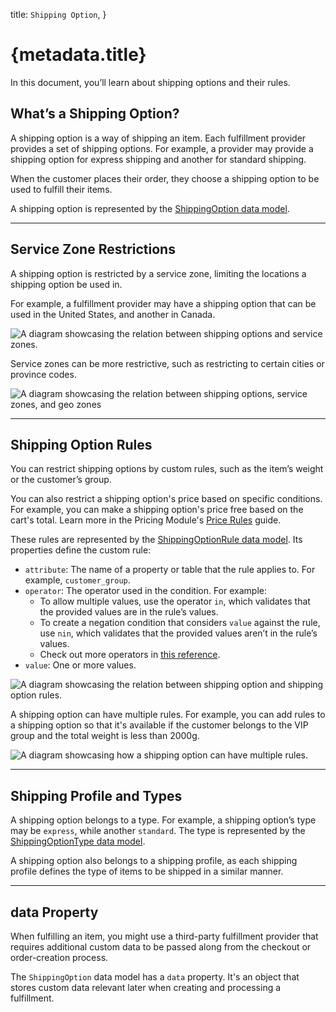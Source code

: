   title: `Shipping Option`,
}

# {metadata.title}

In this document, you’ll learn about shipping options and their rules.

## What’s a Shipping Option?

A shipping option is a way of shipping an item. Each fulfillment provider provides a set of shipping options. For example, a provider may provide a shipping option for express shipping and another for standard shipping.

When the customer places their order, they choose a shipping option to be used to fulfill their items.

A shipping option is represented by the [ShippingOption data model](/references/fulfillment/models/ShippingOption).

---

## Service Zone Restrictions

A shipping option is restricted by a service zone, limiting the locations a shipping option be used in.

For example, a fulfillment provider may have a shipping option that can be used in the United States, and another in Canada.

![A diagram showcasing the relation between shipping options and service zones.](https://res.cloudinary.com/dza7lstvk/image/upload/v1712330831/Medusa%20Resources/shipping-option-service-zone_pobh6k.jpg)

Service zones can be more restrictive, such as restricting to certain cities or province codes.

![A diagram showcasing the relation between shipping options, service zones, and geo zones](https://res.cloudinary.com/dza7lstvk/image/upload/v1712331186/Medusa%20Resources/shipping-option-service-zone-city_m5sxod.jpg)

---

## Shipping Option Rules

You can restrict shipping options by custom rules, such as the item’s weight or the customer’s group.

<Note title="Tip">

You can also restrict a shipping option's price based on specific conditions. For example, you can make a shipping option's price free based on the cart's total. Learn more in the Pricing Module's [Price Rules](../../pricing/price-rules/page.mdx#how-to-set-rules-on-a-price) guide.

</Note>

These rules are represented by the [ShippingOptionRule data model](/references/fulfillment/models/ShippingOptionRule). Its properties define the custom rule:

- `attribute`: The name of a property or table that the rule applies to. For example, `customer_group`.
- `operator`: The operator used in the condition. For example:
    - To allow multiple values, use the operator `in`, which validates that the provided values are in the rule’s values.
    - To create a negation condition that considers `value` against the rule, use `nin`, which validates that the provided values aren’t in the rule’s values.
    - Check out more operators in [this reference](/references/fulfillment/types/fulfillment.RuleOperatorType).
- `value`: One or more values.

![A diagram showcasing the relation between shipping option and shipping option rules.](https://res.cloudinary.com/dza7lstvk/image/upload/v1712331340/Medusa%20Resources/shipping-option-rule_oosopf.jpg)

A shipping option can have multiple rules. For example, you can add rules to a shipping option so that it's available if the customer belongs to the VIP group and the total weight is less than 2000g.

![A diagram showcasing how a shipping option can have multiple rules.](https://res.cloudinary.com/dza7lstvk/image/upload/v1712331462/Medusa%20Resources/shipping-option-rule-2_ylaqdb.jpg)

---

## Shipping Profile and Types

A shipping option belongs to a type. For example, a shipping option’s type may be `express`, while another `standard`. The type is represented by the [ShippingOptionType data model](/references/fulfillment/models/ShippingOptionType).

A shipping option also belongs to a shipping profile, as each shipping profile defines the type of items to be shipped in a similar manner.

---

## data Property

When fulfilling an item, you might use a third-party fulfillment provider that requires additional custom data to be passed along from the checkout or order-creation process.

The `ShippingOption` data model has a `data` property. It's an object that stores custom data relevant later when creating and processing a fulfillment.
